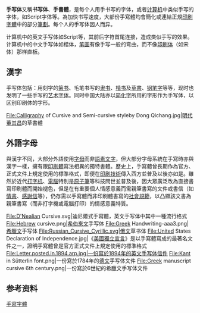 {{Unreferenced|time=2014-07-29T15:11:11+00:00}}
'''手写体'''又稱'''书写体'''、'''手書體'''，是每个人用手书写的字体，或者[[计算机|计算机]]中类似手写的字体，如Script字体等。為加快书写速度，大部份手寫體均會簡化或連結正規[[印刷字體|印刷字體]]中的部分[[筆劃|筆劃]]。每个人的手写体因人而异。

计算机中的英文手写体如Script等，其前后字符首尾连接，造成类似手写的效果。计算机中的中文手写体如楷体，[[笔画|笔画]]有像手写一般的弯曲，而不像[[印刷体|印刷体]]（如宋体）那样直板。

== 漢字 ==
{{See also|漢字書法}}
手写体包括：用刻字的[[篆书|篆书]]、毛笔书写的[[隶书|隶书]]、[[楷书|楷书]]及[[草書|草書]]、[[钢笔字|钢笔字]]等等，现时也发明了一些手写的[[艺术字体|艺术字体]]。同时中国大陆亦以[[简化字|简化字]]所用的字形作为手写体，以区别印刷体的字形。<gallery>File:Calligraphy of Cursive and Semi-cursive styleby Dong Qichang.jpg|[[明代|明代]][[董其昌|董其昌]]的草書體</gallery>

==外語字母==
與漢字不同，大部分外語使用[[字母|字母]]而非[[語素文字|語素文字]]，但大部分字母系統在手寫時亦與漢字一樣，擁有跟[[印刷體|印刷體]]寫法相異的獨特書體。歷史上，手寫體曾長期作為官方、正式文件上規定使用的標準格式，即便在[[印刷技術|印刷技術]]傳入西方並普及以後亦如是。雖然於近代[[打字机|打字机]]、[[電腦|電腦]]特別是[[原子筆|原子筆]]等科技問世並普及後，因大眾廣泛改為直接書寫印刷體而開始褪色，但是在有重要個人情感意義而需親筆書寫的文件或書信（如[[情書|情書]]、[[感謝信|感謝信]]等），仍存需以手寫體而非印刷體書寫的[[社會規範|社會規範]]，以凸顯該文書為親筆書寫（而非打字機或電腦打印）的情感意義特質。
<gallery>
File:D'Nealian Cursive.svg|迪尼爾式手寫體，英文手写体中其中一種流行格式
File:Hebrew cursive.png|[[希伯來文|希伯來文]]手写体
File:Greek Handwriting-aaa3.png|[[希臘文|希臘文]]手写体
File:Russian_Cursive_Cyrillic.svg|[[俄文|俄文]]草书体
File:United States Declaration of Independence.jpg|《[[美國獨立宣言|美國獨立宣言]]》是以手寫體寫成的最著名文件之一，證明手寫體曾是官方正式文件上規定使用的標準格式
File:Letter.posted.in.1894.arp.jpg|一份寫於1894年的英文手写体信件
File:Kant in Sütterlin font.png|一份寫於1784年的[[德文|德文]]手写体文件
File:Greek manuscript cursive 6th century.png|一份寫於6世紀的希臘文手写体文件
</gallery>

==参考资料==
{{Reflist}}
{{Typography terms}}
{{European calligraphy}}

[[Category:手寫字體|]]